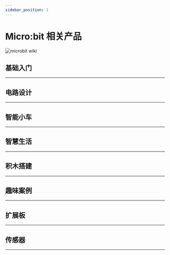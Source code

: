 ```yaml
---
sidebar_position: 1
---
```











# Micro:bit 相关产品

![microbit wiki](./images/microbit-wiki.png)

## 基础入门
---

<cardbox>
  <card
    href="./getting-started/microbit-smart-coding-kit/"
    title="手表套件"
    description="micro:bit手表套件Pro(smart coding kit)是一套基于micro:bit纽扣电池扩展板Pro的可穿戴装备，仅需简单的装配步骤，就可DIY一款micro:bit手表。"
    img={microbit_smart_coding_kit_Icon}
  />
  <card
    href="./getting-started/microbit-basic-kit/"
    title="基础套件"
    description="ELECFREAKS micro:bit basic kit是一款入门级的套件。我们精选了5款最常用的电子积木,他们能通过basic:bit方便地接入micro:bit主板。 这款套件能帮助学生们学习如何快速制作他们的micro:bit项目。这些电子积木可以被makecode默认的积木块直接驱动，无需加载额外的代码库，有利于学生从原理上理解电子积木的使用。"
    img={microbit_basic_kit_Icon}
  />
  <card
    href="./getting-started/microbit-tinker-kit/"
    title="小小发明家套件"
    description="小小发明家套件包含LED灯、蜂鸣器、土壤湿度传感器、碰撞开关、舵机等十多种常用电子模块，用这些模块可以搭建超过30个案例，基于该套件的全套课程已经在新加坡开展了3年的教学实践，深得师生的好评。"
    img={microbit_tinker_kit_Icon}
  />
</cardbox>

## 电路设计
---

<cardbox>
  <card
    href="./circuit-design/microbit-starter-kit/"
    title="小小科学家套件"
    description="小小科学家(Starter Kit)套件是ELECFREAKS团队出品的micro:bit入门套件。ElecFreaks Micro：bit 小小科学家专为那些学习电路和编程知识的人们而设计。 该套件提供了一些基本的电子元件，如LED，按钮，蜂鸣器，温度传感器，舵机和电机等。 Micro：bit小小科学家套件可以帮助您进入一个美好的电子世界。"
    img={microbit_starter_kit_Icon}
  />
  <card
    href="./circuit-design/microbit-experiment-box-kit/"
    title="电子实验箱套件"
    description="Experiment box是ELECFREAKS团队研发的全新micro:bit教学用具。 Experiment box板载温度传感器、光线传感器、舵机、电机、LED等传统模块，还添加了MOS管，不同阻值电阻，电位器等电子元件，将电路设计与编程设计融为一体。 首次使用香蕉线作为试验箱连接线，即可以轻松插拔也具有稳定的连接性，同时与高等教育教学用具保持一致，为今后大电路设计奠定基础。 使用microbit图形化编程来驱动这些元件，同时可以在没有microbit的情况下学习基础的电路设计。 编程设计或者电路设计，两者如何选择，这都看你！"
    img={microbit_experiment_box_kit_Icon}
  />
</cardbox>

## 智能小车
---

<cardbox>
  <card
    href="./microbit-smart-car/microbit-smart-cutebot/"
    title="酷比特小车套件"
    description="ELECFREAKS Cutebot是一款带有双高速电机马达的后驱智能赛车。Cutebot同时搭载了很多车载设备，包括超声波导航距离传感器，两颗RGBLED车大灯，两颗Rainbow LED车底示廓灯，两个车道辅助巡线探头，和更多智能配件！驱动你的第一个智能赛车吧！"
    img={microbit_smart_cutebot_Icon}
  />
  <card
    href="./microbit-smart-car/microbit-tpbot/"
    title="天蓬智能车"
    description="天蓬智能车是一款micro:bit可编程智能车。它可以是玩具，在不插入micro:bit主板的时候能实现巡线与避障等娱乐功能；它也可以是教具，通过它可以学习编程技术。它还可以扩展电子模块和乐高积木，充分激发孩子的想象力与创造力。"
    img={microbit_tpbot_Icon}
  />
  <card
    href="./microbit-smart-car/microbit-tpbot/"
    title="瑞比特小车"
    description="ELECFREAKS Ring:bit二代智能车是一款小型DIY智能车，由BBC micro:bit和ELECFREAKS Ring:bit组成。Ring:bit扩展了micro:bit的三个GPIO口，可以连接轻松的连接各种传感器和组件。一个基础的Ring:bit智能车可以很容易的编程去驱动，还可以搭配遥控器甚至创建一个彩虹灯塔。只要增加一个扩展模块，你的Ring:bit智能车就可以做更多事情，例如巡线，跟随，避障，绘图和更多玩法。"
    img={microbit_ringbit_car_v2_Icon}
  />
  <card
    href="./microbit-smart-car/microbit-tpbot/"
    title="悟空装甲车"
    description="麦克纳姆轮小车是一款基于悟空多功能扩展板的全方位移动小车。 采用麦克纳姆轮方案，完美实现360°全方向移动，更可以完成左右漂移等高难度动作，8CM直径超大轮胎，造型狂野。全时四驱强劲动力，四轮都可独立操控 全车采用兼容乐高积木，扩展性超强。自带400mAh锂电池包，板载电源管理系统，支持快速充电，充满仅需20分钟，满负载运行时间可达到30分钟以上。"
    img={microbit_wonder_rugged_car_Icon}
  />
  <card
    href="./microbit-smart-car/microbit-tpbot/"
    title="摩比特小车"
    description="motor:bit亚克力智能小车是为micro:bit两路电机驱动板量身打造的一款智能小车，它包含micro:bit两路电机驱动板、3线超声波模块和两路巡线模块，可使用它DIY一款micro:bit两轮驱动智能小车。"
    img={microbit_motorbit_smart_car_kit_Icon}
  />
</cardbox>


## 智慧生活
---

<cardbox>
  <card
    href="./wisdom-life/microbit-smart-home-kit/"
    title="智能家居套件"
    description="smart home套件是ELECFREAKS团队研发的智能家居主题micro:bit套件。 smart home套件精选TMP36温度传感器、声音传感器、碰撞传感器、舵机、电机等智能家居常用的传感器与执行部件。你可以自行搭建窗台、衣柜、鱼缸与实际生活场景结合起来，使编程变得更加实用与有趣！使用micro:bit图形化编程让这些场景智能化工作，创造属于自己的智能温馨家庭。"
    img={microbit_smart_home_kit_Icon}
  />
  <card
    href="./wisdom-life/microbit-smart-science-iot-kit/"
    title="IOT物联网套件"
    description="物联网科学套件是基于物联网扩展板的micro:bit套件。套件包含超声波、光敏、水位、噪音、气压、灰尘等环境数据监测传感器，可监测超过10种环境数据。 该套件不仅可以学习如何采集与分析环境数据，还能将数据上传至物联网平台实现远程监测与控制，帮助孩子们直观地学习物联网于环保相关的知识。"
    img={microbit_smart_science_iot_kit_Icon}
  />
  <card
    href="./wisdom-life/microbit-smart-agriculture-kit/"
    title="智慧农业套装"
    description=""
    img={microbit_smart_agriculture_kit_Icon}
  />
  <card
    href="./wisdom-life/microbit-smart-city-kit/"
    title="智慧城市套装"
    description=""
    img={microbit_smart_city_kit_Icon}
  />
  <card
    href="./wisdom-life/microbit-smart-health-kit/"
    title="智慧医疗套装"
    description=""
    img={microbit_smart_health_kit_Icon}
  />
</cardbox>

## 积木搭建
---

<cardbox>
  <card
    href="./building-blocks/nezha-inventors-kit/"
    title="48合1哪吒科学套装"
    description=""
    img={nezha_inventors_kit_Icon}
  />
  <card
    href="./building-blocks/wonder-building-kit/"
    title="32合1悟空搭建套装"
    description=""
    img={wonder_building_kit_Icon}
  />
  <card
    href="./building-blocks/ringbit-bricks-pack/"
    title="6合1积木搭建套装"
    description="6+1积木套件，是ELECFRAKS基于瑞比特开发的积木套件，包含了360度积木舵机、柔性彩虹灯条和近200颗积木零件。通过详细的积木装配图和配套的趣味课程，能够在学习编程的同时，体验到探索搭建结构的乐趣。来跟随我们的脚步，通过搭建和编程制作6+1套件中的积木小车吧。"
    img={ringbit_bricks_pack_Icon}
  />
</cardbox>

## 趣味案例
---

<cardbox>
  <card
    href="./microbit/interesting-case/magic-wand-kit/"
    title="魔棒套件"
    description=""
    img={magic_wand_kit_Icon}
  />
  <card
    href="./microbit/interesting-case/straw-manipulator/"
    title="吸管机械手"
    description="我们的手是我们最经常使用的身体部位之一，它灵巧多变，纤细优美，有很多作品是模拟手做出的，同样这篇博客介绍的吸管机械手也是模拟手而做出的作品，希望大家喜欢和提出更多的创意。我们做的吸管机械手是使用 micro:bit 和 悟空扩展板 来配合使用，控制180度舵机旋转，达到“手指”弯曲的效果。"
    img={straw_manipulator_Icon}
  />
</cardbox>

## 扩展板
---

<cardbox>
  <card
    href="./microbit/expansion-board/"
    title="micro:bit扩展板"
    description="小小科学家(Starter Kit)套件是ELECFREAKS团队出品的micro:bit入门套件。
ElecFreaks Micro：bit 小小科学家专为那些学习电路和编程知识的人们而设计。 该套件提供了一些基本的电子元件，如LED，按钮，蜂鸣器，温度传感器，舵机和电机等。 Micro：bit小小科学家套件可以帮助您进入一个美好的电子世界。"
    img={expansion_board_Icon}
  />
</cardbox>

## 传感器
---

<cardbox>
  <card
    href="./microbit/sensor/octopus-sensors/"
    title="八爪鱼系列传感器"
    description="小小发明家套件包含LED灯、蜂鸣器、土壤湿度传感器、碰撞开关、舵机等十多种常用电子模块，用这些模块可以搭建超过30个案例，基于该套件的全套课程已经在新加坡开展了3年的教学实践，深得师生的好评。"
    img={octopus_sensors_Icon}
  />
  <card
    href="./microbit/sensor/planet-x-sensors/"
    title="八爪鱼系列传感器"
    description="小小发明家套件包含LED灯、蜂鸣器、土壤湿度传感器、碰撞开关、舵机等十多种常用电子模块，用这些模块可以搭建超过30个案例，基于该套件的全套课程已经在新加坡开展了3年的教学实践，深得师生的好评。"
    img={planet_x_sensors_Icon}
  />
</cardbox>
